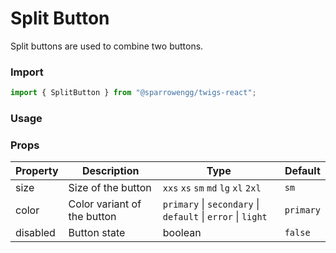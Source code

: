 
# Split Button

Split buttons are used to combine two buttons.

### Import

```jsx
import { SplitButton } from "@sparrowengg/twigs-react";
```

### Usage

<SplitButtonSnippet />

### Props

| Property | Description                 | Type                                                        | Default   |
| -------- | --------------------------- | ----------------------------------------------------------- | --------- |
| size     | Size of the button          | `xxs` `xs` `sm` `md` `lg` `xl` `2xl`                        | `sm`      |
| color    | Color variant of the button | `primary` \| `secondary` \| `default` \| `error` \| `light` | `primary` |
| disabled | Button state                | boolean                                                     | `false`   |

